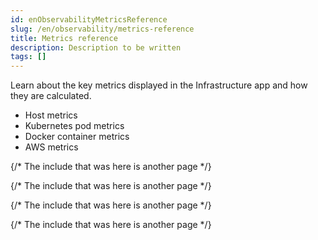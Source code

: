 ```yaml
---
id: enObservabilityMetricsReference
slug: /en/observability/metrics-reference
title: Metrics reference
description: Description to be written
tags: []
---
```


<div id="metrics-reference"></div>

Learn about the key metrics displayed in the Infrastructure app and how they
are calculated.

* <DocLink id="enObservabilityHostMetrics">Host metrics</DocLink>
* <DocLink id="enObservabilityKubernetesPodMetrics">Kubernetes pod metrics</DocLink>
* <DocLink id="enObservabilityDockerContainerMetrics">Docker container metrics</DocLink>
* <DocLink id="enObservabilityAwsMetrics">AWS metrics</DocLink>

{/* The include that was here is another page */}

{/* The include that was here is another page */}

{/* The include that was here is another page */}

{/* The include that was here is another page */}
